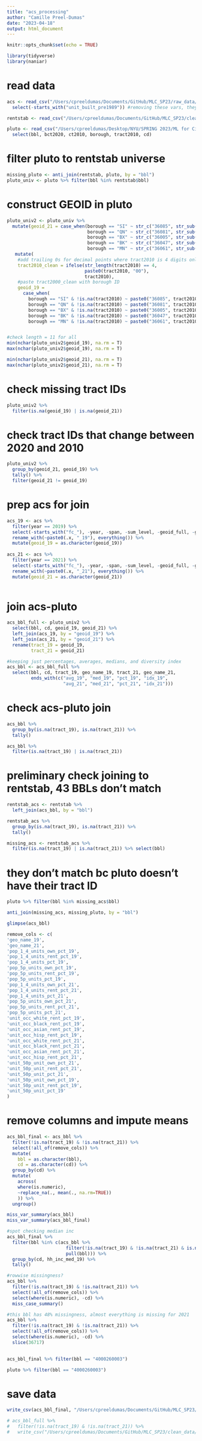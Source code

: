 ```yaml
---
title: "acs_processing"
author: "Camille Preel-Dumas"
date: "2023-04-18"
output: html_document
---
```


```r
knitr::opts_chunk$set(echo = TRUE)
```

```r
library(tidyverse)
library(naniar)
```

# read data
```r
acs <- read_csv("/Users/cpreeldumas/Documents/GitHub/MLC_SP23/raw_data/acs5yr_tract.csv") %>% 
  select(-starts_with("unit_built_pre1989")) #removing these vars, they're all NA

rentstab <- read_csv("/Users/cpreeldumas/Documents/GitHub/MLC_SP23/clean_data/rs_shares_19_21.csv")

pluto <- read_csv("/Users/cpreeldumas/Desktop/NYU/SPRING 2023/ML for Cities/Project/pluto_23v1.csv") %>% 
  select(bbl, bct2020, ct2010, borough, tract2010, cd)
```

# filter pluto to rentstab universe
```r
missing_pluto <- anti_join(rentstab, pluto, by = "bbl")
pluto_univ <- pluto %>% filter(bbl %in% rentstab$bbl)
```

# construct GEOID in pluto
```r
pluto_univ2 <- pluto_univ %>% 
  mutate(geoid_21 = case_when(borough == "SI" ~ str_c("36085", str_sub(bct2020, start = 2, end = 7)),
                              borough == "QN" ~ str_c("36081", str_sub(bct2020, start = 2, end = 7)),
                              borough == "BX" ~ str_c("36005", str_sub(bct2020, start = 2, end = 7)),
                              borough == "BK" ~ str_c("36047", str_sub(bct2020, start = 2, end = 7)),
                              borough == "MN" ~ str_c("36061", str_sub(bct2020, start = 2, end = 7)))) %>% 
   mutate(
    #add trailing 0s for decimal points where tract2010 is 4 digits only
    tract2010_clean = ifelse(str_length(tract2010) == 4, 
                             paste0(tract2010, "00"),
                             tract2010),
    #paste tract2000_clean with borough ID
    geoid_19 =
      case_when(
        borough == "SI" & !is.na(tract2010) ~ paste0("36085", tract2010_clean),
        borough == "QN" & !is.na(tract2010) ~ paste0("36081", tract2010_clean),
        borough == "BX" & !is.na(tract2010) ~ paste0("36005", tract2010_clean),
        borough == "BK" & !is.na(tract2010) ~ paste0("36047", tract2010_clean),
        borough == "MN" & !is.na(tract2010) ~ paste0("36061", tract2010_clean)))


#check length = 11 for all
min(nchar(pluto_univ2$geoid_19), na.rm = T)
max(nchar(pluto_univ2$geoid_19), na.rm = T)

min(nchar(pluto_univ2$geoid_21), na.rm = T)
max(nchar(pluto_univ2$geoid_21), na.rm = T)
```

# check missing tract IDs
```r
pluto_univ2 %>% 
  filter(is.na(geoid_19) | is.na(geoid_21))
```

# check tract IDs that change between 2020 and 2010
```r
pluto_univ2 %>% 
  group_by(geoid_21, geoid_19) %>% 
  tally() %>% 
  filter(geoid_21 != geoid_19)
```

# prep acs for join
```r
acs_19 <- acs %>% 
  filter(year == 2019) %>% 
  select(-starts_with("fc_"), -year, -span, -sum_level, -geoid_full, -geo_type) %>% 
  rename_with(~paste0(.x, "_19"), everything()) %>% 
  mutate(geoid_19 = as.character(geoid_19))
  
acs_21 <- acs %>% 
  filter(year == 2021) %>% 
  select(-starts_with("fc_"), -year, -span, -sum_level, -geoid_full, -geo_type) %>% 
  rename_with(~paste0(.x, "_21"), everything()) %>% 
  mutate(geoid_21 = as.character(geoid_21))
  
```

# join acs-pluto
```r
acs_bbl_full <- pluto_univ2 %>% 
  select(bbl, cd, geoid_19, geoid_21) %>% 
  left_join(acs_19, by = "geoid_19") %>% 
  left_join(acs_21, by = "geoid_21") %>% 
  rename(tract_19 = geoid_19, 
         tract_21 = geoid_21)

#keeping just percentages, averages, medians, and diversity index
acs_bbl <- acs_bbl_full %>% 
  select(bbl, cd, tract_19, geo_name_19, tract_21, geo_name_21, 
         ends_with(c("avg_19", "med_19", "pct_19", "idx_19",
                     "avg_21", "med_21", "pct_21", "idx_21")))
```

# check acs-pluto join
```r
acs_bbl %>% 
  group_by(is.na(tract_19), is.na(tract_21)) %>% 
  tally()

acs_bbl %>% 
  filter(is.na(tract_19) | is.na(tract_21))

```

# preliminary check joining to rentstab, 43 BBLs don't match
```r
rentstab_acs <- rentstab %>% 
  left_join(acs_bbl, by = "bbl") 

rentstab_acs %>% 
  group_by(is.na(tract_19), is.na(tract_21)) %>% 
  tally()

missing_acs <- rentstab_acs %>% 
  filter(is.na(tract_19) | is.na(tract_21)) %>% select(bbl)
```

# they don't match bc pluto doesn't have their tract ID
```r
pluto %>% filter(bbl %in% missing_acs$bbl)

anti_join(missing_acs, missing_pluto, by = "bbl")
```


```r
glimpse(acs_bbl)

remove_cols <- c(
'geo_name_19',
'geo_name_21',
'pop_1_4_units_own_pct_19',
'pop_1_4_units_rent_pct_19',
'pop_1_4_units_pct_19',
'pop_5p_units_own_pct_19',
'pop_5p_units_rent_pct_19',
'pop_5p_units_pct_19',
'pop_1_4_units_own_pct_21',
'pop_1_4_units_rent_pct_21',
'pop_1_4_units_pct_21',
'pop_5p_units_own_pct_21',
'pop_5p_units_rent_pct_21',
'pop_5p_units_pct_21',
'unit_occ_white_rent_pct_19',
'unit_occ_black_rent_pct_19',
'unit_occ_asian_rent_pct_19',
'unit_occ_hisp_rent_pct_19',
'unit_occ_white_rent_pct_21',
'unit_occ_black_rent_pct_21',
'unit_occ_asian_rent_pct_21',
'unit_occ_hisp_rent_pct_21',
'unit_50p_unit_own_pct_21',
'unit_50p_unit_rent_pct_21',
'unit_50p_unit_pct_21',
'unit_50p_unit_own_pct_19',
'unit_50p_unit_rent_pct_19',
'unit_50p_unit_pct_19'
)
```

# remove columns and impute means
```r
acs_bbl_final <- acs_bbl %>% 
  filter(!is.na(tract_19) & !is.na(tract_21)) %>%
  select(!all_of(remove_cols)) %>%
  mutate(
    bbl = as.character(bbl),
    cd = as.character(cd)) %>% 
  group_by(cd) %>%
  mutate(
    across(
    where(is.numeric),
    ~replace_na(., mean(., na.rm=TRUE))
    )) %>% 
  ungroup()

miss_var_summary(acs_bbl)
miss_var_summary(acs_bbl_final)

#spot checking median inc
acs_bbl_final %>% 
  filter(bbl %in% c(acs_bbl %>% 
                      filter(!is.na(tract_19) & !is.na(tract_21) & is.na(hh_inc_med_19)) %>% 
                      pull(bbl))) %>% 
  group_by(cd, hh_inc_med_19) %>% 
  tally()
```
```r
#rowwise missingness? 
acs_bbl %>% 
  filter(!is.na(tract_19) & !is.na(tract_21)) %>%
  select(!all_of(remove_cols)) %>%
  select(where(is.numeric), -cd) %>%
  miss_case_summary()

#this bbl has 48% missingness, almost everything is missing for 2021
acs_bbl %>% 
  filter(!is.na(tract_19) & !is.na(tract_21)) %>%
  select(!all_of(remove_cols)) %>%
  select(where(is.numeric), -cd) %>%
  slice(36717)
  

acs_bbl_final %>% filter(bbl == "4000260003")

```
```r
pluto %>% filter(bbl == "4000260003")
```


# save data
```r
write_csv(acs_bbl_final, "/Users/cpreeldumas/Documents/GitHub/MLC_SP23/clean_data/acs_bbl.csv")

# acs_bbl_full %>% 
#   filter(!is.na(tract_19) & !is.na(tract_21)) %>%
#   write_csv("/Users/cpreeldumas/Documents/GitHub/MLC_SP23/clean_data/acs_bbl_full.csv")
```


